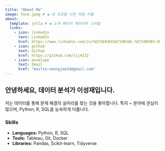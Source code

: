 ```yaml
---
title: "About Me"
image: face.jpeg # ◀︎ 내 프로필 사진 파일 이름
about:
  template: jolla # ◀︎ 소개 페이지 레이아웃 스타일
  links:
    - icon: linkedin
      text: LinkedIn
      href: https://www.linkedin.com/in/%EC%84%B1%EC%9E%AC-%EC%9D%B4-5b7a12375/
    - icon: github
      text: Github
      href: https://github.com/lsj4232
    - icon: envelope
      text: Email
      href: "mailto:seongjae24@gmail.com"
---
```


## 안녕하세요, 데이터 분석가 이성재입니다.

저는 데이터를 통해 문제 해결의 실마리를 찾는 것을 좋아합니다.
특히 ~ 분야에 관심이 많으며, Python, R, SQL을 능숙하게 다룹니다.

### Skills

- **Languages:** Python, R, SQL
- **Tools:** Tableau, Git, Docker
- **Libraries:** Pandas, Scikit-learn, Tidyverse